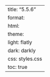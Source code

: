 ---
title: "5.5.6"
format:
    html:
        theme:
            light: flatly
            dark: darkly
        css: styles.css
        toc: true
---